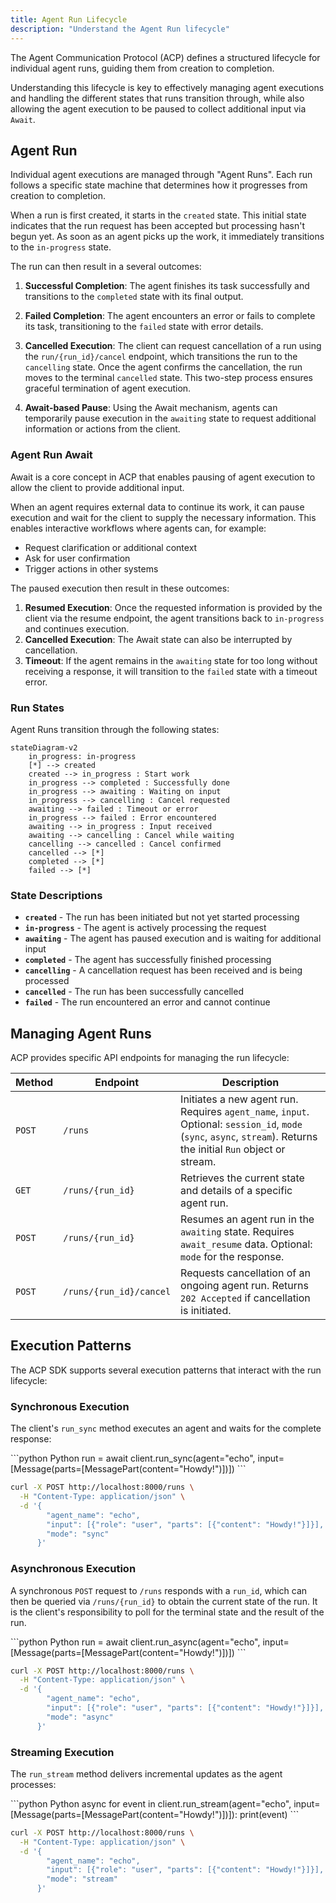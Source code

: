 ```yaml
---
title: Agent Run Lifecycle
description: "Understand the Agent Run lifecycle"
---
```


The Agent Communication Protocol (ACP) defines a structured lifecycle for individual agent runs, guiding them from creation to completion.

Understanding this lifecycle is key to effectively managing agent executions and handling the different states that runs transition through, while also allowing the agent execution to be paused to collect additional input via `Await`.

## Agent Run

Individual agent executions are managed through "Agent Runs". Each run follows a specific state machine that determines how it progresses from creation to completion.

When a run is first created, it starts in the `created` state. This initial state indicates that the run request has been accepted but processing hasn't begun yet. As soon as an agent picks up the work, it immediately transitions to the `in-progress` state.

The run can then result in a several outcomes:

1. **Successful Completion**: The agent finishes its task successfully and transitions to the `completed` state with its final output.

2. **Failed Completion**: The agent encounters an error or fails to complete its task, transitioning to the `failed` state with error details.

3. **Cancelled Execution**: The client can request cancellation of a run using the `run/{run_id}/cancel` endpoint, which transitions the run to the `cancelling` state. Once the agent confirms the cancellation, the run moves to the terminal `cancelled` state. This two-step process ensures graceful termination of agent execution.

4. **Await-based Pause**: Using the Await mechanism, agents can temporarily pause execution in the `awaiting` state to request additional information or actions from the client.

###  Agent Run Await 

Await is a core concept in ACP that enables pausing of agent execution to allow the client to provide additional input.
 
When an agent requires external data to continue its work, it can pause execution and wait for the client to supply the necessary information. This enables interactive workflows where agents can, for example:

- Request clarification or additional context
- Ask for user confirmation
- Trigger actions in other systems


The paused execution then result in these outcomes:

1. **Resumed Execution**: Once the requested information is provided by the client via the resume endpoint, the agent transitions back to `in-progress` and continues execution.
2. **Cancelled Execution**: The Await state can also be interrupted by cancellation.
3. **Timeout**: If the agent remains in the `awaiting` state for too long without receiving a response, it will transition to the `failed` state with a timeout error.

### Run States

Agent Runs transition through the following states:

```mermaid
stateDiagram-v2
    in_progress: in-progress
    [*] --> created
    created --> in_progress : Start work
    in_progress --> completed : Successfully done
    in_progress --> awaiting : Waiting on input
    in_progress --> cancelling : Cancel requested
    awaiting --> failed : Timeout or error
    in_progress --> failed : Error encountered
    awaiting --> in_progress : Input received
    awaiting --> cancelling : Cancel while waiting
    cancelling --> cancelled : Cancel confirmed
    cancelled --> [*]
    completed --> [*]
    failed --> [*]

```

### State Descriptions

- **`created`** - The run has been initiated but not yet started processing
- **`in-progress`** - The agent is actively processing the request
- **`awaiting`** - The agent has paused execution and is waiting for additional input
- **`completed`** - The agent has successfully finished processing
- **`cancelling`** - A cancellation request has been received and is being processed
- **`cancelled`** - The run has been successfully cancelled
- **`failed`** - The run encountered an error and cannot continue


## Managing Agent Runs

ACP provides specific API endpoints for managing the run lifecycle:

| **Method**               | **Endpoint**                  | **Description**                                                                                         |
|--------------------------|-------------------------------|---------------------------------------------------------------------------------------------------------|
| `POST`                   | `/runs`                       | Initiates a new agent run. Requires `agent_name`, `input`. Optional: `session_id`, `mode` (`sync`, `async`, `stream`). Returns the initial `Run` object or stream. |
| `GET`                    | `/runs/{run_id}`              | Retrieves the current state and details of a specific agent run.                                       |
| `POST`                   | `/runs/{run_id}`              | Resumes an agent run in the `awaiting` state. Requires `await_resume` data. Optional: `mode` for the response. |
| `POST`                   | `/runs/{run_id}/cancel`       | Requests cancellation of an ongoing agent run. Returns `202 Accepted` if cancellation is initiated.    |

## Execution Patterns

The ACP SDK supports several execution patterns that interact with the run lifecycle:

### Synchronous Execution

The client's `run_sync` method executes an agent and waits for the complete response:

<CodeGroup>
```python Python
run = await client.run_sync(agent="echo", input=[Message(parts=[MessagePart(content="Howdy!")])])
```

```bash cURL
curl -X POST http://localhost:8000/runs \
  -H "Content-Type: application/json" \
  -d '{
        "agent_name": "echo",
        "input": [{"role": "user", "parts": [{"content": "Howdy!"}]}],
        "mode": "sync"
      }'
```
</CodeGroup>

### Asynchronous Execution

A synchronous `POST` request to `/runs` responds with a `run_id`, which can then be queried via `/runs/{run_id}` to obtain the current state of the run. It is the client's responsibility to poll for the terminal state and the result of the run.

<CodeGroup>
```python Python
run = await client.run_async(agent="echo", input=[Message(parts=[MessagePart(content="Howdy!")])])
```

```bash cURL
curl -X POST http://localhost:8000/runs \
  -H "Content-Type: application/json" \
  -d '{
        "agent_name": "echo",
        "input": [{"role": "user", "parts": [{"content": "Howdy!"}]}],
        "mode": "async"
      }'
```
</CodeGroup>

### Streaming Execution

The `run_stream` method delivers incremental updates as the agent processes:

<CodeGroup>
```python Python
async for event in client.run_stream(agent="echo", input=[Message(parts=[MessagePart(content="Howdy!")])]):
    print(event)
```

```bash cURL
curl -X POST http://localhost:8000/runs \
  -H "Content-Type: application/json" \
  -d '{
        "agent_name": "echo",
        "input": [{"role": "user", "parts": [{"content": "Howdy!"}]}],
        "mode": "stream"
      }'
```
</CodeGroup>